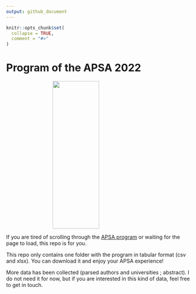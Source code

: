 ```yaml
---
output: github_document
---
```


<!-- README.md is generated from README.Rmd. Please edit that file -->

```r
knitr::opts_chunk$set(
  collapse = TRUE,
  comment = "#>"
)
```

# Program of the APSA 2022

<style>
.center {
  display: block;
  margin-left: auto;
  margin-right: auto;
  width: 50%;
}
</style>

<img src="meme.jpeg" width="400" height="400" class="center"/>



If you are tired of scrolling through the [APSA program](https://convention2.allacademic.com/one/apsa/apsa22/index.php) or waiting for the page to load, this repo is for you. 

This repo only contains one folder with the program in tabular format (csv and xlsx). You can download it and enjoy your APSA experience!

More data has been collected (parsed authors and universities ; abstract). I do not need it for now, but if you are interested in this kind of data, feel free to get in touch. 


